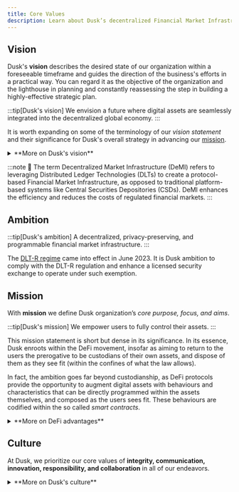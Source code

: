 ```yaml
---
title: Core Values
description: Learn about Dusk’s decentralized Financial Market Infrastructure and how it provides privacy and regulatory compliance.
---
```


## Vision

Dusk's **vision** describes the desired state of our organization within a foreseeable timeframe and guides the direction of the business's efforts in a practical way. You can regard it as the objective of the organization and the lighthouse in planning and constantly reassessing the step in building a highly-effective strategic plan.

:::tip[Dusk's vision]
We envision a future where digital assets are seamlessly integrated into the decentralized global economy.
:::

It is worth expanding on some of the terminology of our *vision statement* and their significance for Dusk's overall strategy in advancing our [mission](#mission).

<details class="info">
<summary>**More on Dusk's vision**</summary>
💡 Dusk's vision significantly extends the *decentralized finance (DeFi)* focus horizon. The latter relates almost exclusively to a class of digital assets (i.e. utility tokens) alternative to, and non-overlapping with traditional asset-backed instruments. Instead, our vision extends the *DeFi principles* to the whole panoply of assets and, as such, it encompasses the entire ensemble of digital tokens, including those being **asset-backed**, i.e. **tokens representing ownership of real world goods or financial instruments, and as such regulated by the law**. The most emblematic of these assets are [securities](https://www.investopedia.com/terms/s/security.asp), and with *security tokens* we indicate their digital representation on the digital ledger technology (DLT) such as *blockchain*.
</details>

:::note
🔮 The term Decentralized Market Infrastructure (DeMI) refers to leveraging Distributed Ledger Technologies (DLTs) to create a protocol-based Financial Market Infrastructure, as opposed to traditional platform-based systems like Central Securities Depositories (CSDs). DeMI enhances the efficiency and reduces the costs of regulated financial markets.
:::

## Ambition

:::tip[Dusk's ambition]
A decentralized, privacy-preserving, and programmable financial market infrastructure.
:::

The [DLT-R regime](https://www.ey.com/en_gr/tax/tax-alerts/regulation-eu-2022-858-on-distributed-ledger-technology-market-infrastructures) came into effect in June 2023. It is Dusk ambition to comply with the DLT-R regulation and enhance a licensed security exchange to operate under such exemption.

## Mission

With **mission** we define Dusk organization’s *core purpose, focus, and aims*. 

:::tip[Dusk's mission]
We empower users to fully control their assets.
:::

This mission statement is short but dense in its significance. In its essence, Dusk enroots within the DeFi movement, insofar as aiming to return to the users the prerogative to be custodians of their own assets, and dispose of them as they see fit (within the confines of what the law allows). 

In fact, the ambition goes far beyond custodianship, as DeFi protocols provide the opportunity to augment digital assets with behaviours and characteristics that can be directly programmed within the assets themselves, and composed as the users sees fit. These behaviours are codified within the so called _smart contracts_.

<details class="info">
<summary>**More on DeFi advantages**</summary>
💡 `DeFi` protocols uniquely allow for **user-centric composability of applications**, as well as **global liquidity aggregation** across the entirety of their ecosystem. This departs radically from the incumbent **platform-brokered** landscape, where financial services are siloed, interoperability is almost non-existent, and liquidity is fragmented.
</details>

## Culture

At Dusk, we prioritize our core values of **integrity, communication, innovation, responsibility, and collaboration** in all of our endeavors. 

<details class="info">
<summary>**More on Dusk's culture**</summary>
💡 Dusk is a flat, community-oriented organization that is focused on advancing a novel networking protocol through a combination of pervasive knowledge sharing, an evolutionary development process, frequent communication, and joint ownership of all deliverables. We strive to tame complexity through these practices and to be a trusted and respected leader in the decentralized software industry.

We are committed to honesty, effective communication, and continuous innovation, and we take ownership of our tasks and responsibilities with a focus on excellence and the best interests of our users. We also value collaboration and teamwork, fostering a culture of mutual support and shared knowledge.

These values are integral to our identity as a company and our commitment to delivering high-quality decentralized software.
</details>
